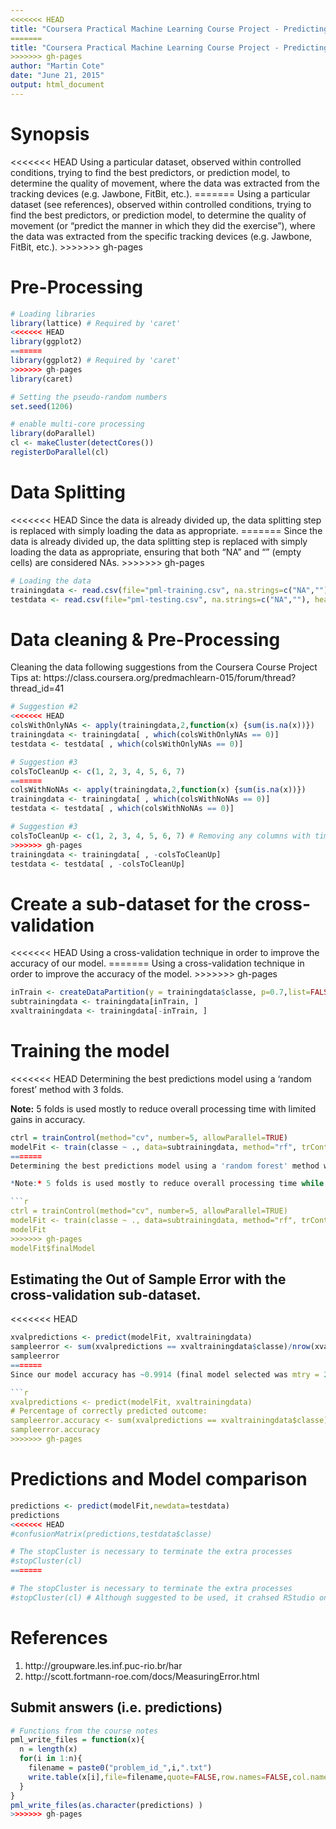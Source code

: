 ```yaml
---
<<<<<<< HEAD
title: "Coursera Practical Machine Learning Course Project - Predicting Motivation"
=======
title: "Coursera Practical Machine Learning Course Project - Predicting Exercise Quality"
>>>>>>> gh-pages
author: "Martin Cote"
date: "June 21, 2015"
output: html_document
---
```


# Synopsis

<<<<<<< HEAD
Using a particular dataset, observed within controlled conditions, trying to find the best predictors, or prediction model, to determine the quality of movement, where the data was extracted from the tracking devices (e.g. Jawbone, FitBit, etc.).
=======
Using a particular dataset (see references), observed within controlled conditions, trying to find the best predictors, or prediction model, to determine the quality of movement (or "predict the manner in which they did the exercise"), where the data was extracted from the specific tracking devices (e.g. Jawbone, FitBit, etc.).
>>>>>>> gh-pages

# Pre-Processing

```r
# Loading libraries
library(lattice) # Required by 'caret'
<<<<<<< HEAD
library(ggplot2)
=======
library(ggplot2) # Required by 'caret'
>>>>>>> gh-pages
library(caret)

# Setting the pseudo-random numbers
set.seed(1206)

# enable multi-core processing
library(doParallel)
cl <- makeCluster(detectCores())
registerDoParallel(cl)
```

# Data Splitting

<<<<<<< HEAD
Since the data is already divided up, the data splitting step is replaced with simply loading the data as appropriate.
=======
Since the data is already divided up, the data splitting step is replaced with simply loading the data as appropriate, ensuring that both "NA" and "" (empty cells) are considered NAs.
>>>>>>> gh-pages

```r
# Loading the data
trainingdata <- read.csv(file="pml-training.csv", na.strings=c("NA",""), header=TRUE)
testdata <- read.csv(file="pml-testing.csv", na.strings=c("NA",""), header=TRUE)

```

# Data cleaning & Pre-Processing

Cleaning the data following suggestions from the Coursera Course Project Tips at: https://class.coursera.org/predmachlearn-015/forum/thread?thread_id=41

```r
# Suggestion #2
<<<<<<< HEAD
colsWithOnlyNAs <- apply(trainingdata,2,function(x) {sum(is.na(x))}) 
trainingdata <- trainingdata[ , which(colsWithOnlyNAs == 0)]
testdata <- testdata[ , which(colsWithOnlyNAs == 0)]

# Suggestion #3
colsToCleanUp <- c(1, 2, 3, 4, 5, 6, 7)
=======
colsWithNoNAs <- apply(trainingdata,2,function(x) {sum(is.na(x))}) 
trainingdata <- trainingdata[ , which(colsWithNoNAs == 0)]
testdata <- testdata[ , which(colsWithNoNAs == 0)]

# Suggestion #3
colsToCleanUp <- c(1, 2, 3, 4, 5, 6, 7) # Removing any columns with timestamp, user, X, and window.
>>>>>>> gh-pages
trainingdata <- trainingdata[ , -colsToCleanUp]
testdata <- testdata[ , -colsToCleanUp]
```

# Create a sub-dataset for the cross-validation

<<<<<<< HEAD
Using a cross-validation technique in order to improve the accuracy of our model.
=======
Using a cross-validation technique in order to improve the accuracy of the model.
>>>>>>> gh-pages

```r
inTrain <- createDataPartition(y = trainingdata$classe, p=0.7,list=FALSE)
subtrainingdata <- trainingdata[inTrain, ]
xvaltrainingdata <- trainingdata[-inTrain, ]
```

# Training the model

<<<<<<< HEAD
Determining the best predictions model using a 'random forest' method with 3 folds.

**Note:** 5 folds is used mostly to reduce overall processing time with limited gains in accuracy.

```r
ctrl = trainControl(method="cv", number=5, allowParallel=TRUE)
modelFit <- train(classe ~ ., data=subtrainingdata, method="rf", trControl=ctrl)
=======
Determining the best predictions model using a 'random forest' method with 5 folds.

*Note:* 5 folds is used mostly to reduce overall processing time while limited gains in accuracy with higher amount; tested at 3 and 10, 5 yielded the highest out of sample error rate (see next section).  As described in reference #2, 5-folds or 10-folds are usually effective and since in our case 5-folds got better accuracy, it was ultimately the number selected.

```r
ctrl = trainControl(method="cv", number=5, allowParallel=TRUE)
modelFit <- train(classe ~ ., data=subtrainingdata, method="rf", trControl=ctrl) # Using 'random forest'
modelFit
>>>>>>> gh-pages
modelFit$finalModel
```

## Estimating the Out of Sample Error with the cross-validation sub-dataset.

<<<<<<< HEAD
```r
xvalpredictions <- predict(modelFit, xvaltrainingdata)
sampleerror <- sum(xvalpredictions == xvaltrainingdata$classe)/nrow(xvaltrainingdata)
sampleerror
=======
Since our model accuracy has ~0.9914 (final model selected was mtry = 27 - see previous section), we expect our out of sample error rate to be higher, which is confirmed below with the value obtained.

```r
xvalpredictions <- predict(modelFit, xvaltrainingdata)
# Percentage of correctly predicted outcome:
sampleerror.accuracy <- sum(xvalpredictions == xvaltrainingdata$classe)/nrow(xvaltrainingdata)
sampleerror.accuracy
>>>>>>> gh-pages
```

# Predictions and Model comparison

```r
predictions <- predict(modelFit,newdata=testdata)
predictions
<<<<<<< HEAD
#confusionMatrix(predictions,testdata$classe)

# The stopCluster is necessary to terminate the extra processes
#stopCluster(cl)
=======

# The stopCluster is necessary to terminate the extra processes
#stopCluster(cl) # Although suggested to be used, it crahsed RStudio on my Mac.
```

# References

1. http://groupware.les.inf.puc-rio.br/har
2. http://scott.fortmann-roe.com/docs/MeasuringError.html


## Submit answers (i.e. predictions)

```r
# Functions from the course notes
pml_write_files = function(x){
  n = length(x)
  for(i in 1:n){
    filename = paste0("problem_id_",i,".txt")
    write.table(x[i],file=filename,quote=FALSE,row.names=FALSE,col.names=FALSE)
  }
}
pml_write_files(as.character(predictions) )
>>>>>>> gh-pages
```
